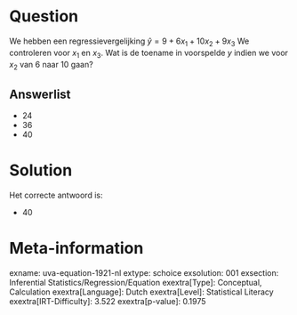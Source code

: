 Question
========

We hebben een regressievergelijking $\hat{y} = 9 + 6x_{1} +
10x_{2} + 9x_{3}$ We controleren voor *x*~1~ en *x*~3~. Wat is de
toename in voorspelde *y* indien we voor *x*~2~ van 6 naar 10 gaan?

Answerlist
----------

* 24
* 36
* 40

Solution
========

Het correcte antwoord is: 

* 40

Meta-information
================
exname: uva-equation-1921-nl
extype: schoice
exsolution: 001
exsection: Inferential Statistics/Regression/Equation
exextra[Type]: Conceptual, Calculation
exextra[Language]: Dutch
exextra[Level]: Statistical Literacy
exextra[IRT-Difficulty]: 3.522
exextra[p-value]: 0.1975
